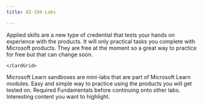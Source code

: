 ```yaml
---
title: AZ-104 Labs

---
```



<Tabs>
  <TabItem label="Applied Skills" icon="star">
  Applied skills are a new type of credential that tests your hands on experience with the products. It will only practical tasks you complete with Microsoft products. They are free at the moment so a great way to practice for free but that can change soon. 
    <CardGrid>

  <LinkCard title="Applied Skills - Deploy and configure Azure Monitor" href="https://learn.microsoft.com/en-us/credentials/applied-skills/deploy-and-configure-azure-monitor?WT.mc_id=studentamb_165290" /> 
  <LinkCard title="Applied Skills - Secure storage for Azure Files and Azure Blob Storage" href="https://learn.microsoft.com/en-us/credentials/applied-skills/secure-storage-azure-files-azure-blob-storage?WT.mc_id=studentamb_165290" />
  <LinkCard title="Applied Skills - Configure secure access to your workloads using Azure networking" href="https://learn.microsoft.com/en-us/credentials/applied-skills/configure-secure-workloads-use-azure-virtual-networking?WT.mc_id=studentamb_165290" />

    </CardGrid>
  </TabItem>
  <TabItem label="Microsoft Learn" icon="moon">
 Microsoft Learn sandboxes are mini-labs that are part of Microsoft Learn modules. Easy and simple way to practice using the products you will get tested on.
<Card title="Prerequisites" icon="star">
  Required Fundamentals before continuing onto other labs.
  <CardGrid>
  <LinkCard title="Install Azure PowerShell" href="https://learn.microsoft.com/en-us/training/modules/automate-azure-tasks-with-powershell/4-exercise-install-azure-powershell?WT.mc_id=studentamb_165290" />
  <LinkCard title="Create an Azure Resource using scripts in Azure PowerShell" href="https://learn.microsoft.com/en-us/training/modules/automate-azure-tasks-with-powershell/6-exercise-create-resource-interactively?WT.mc_id=studentamb_165290" />
  <LinkCard title="Create and save scripts in Azure PowerShell" href="https://learn.microsoft.com/en-us/training/modules/automate-azure-tasks-with-powershell/8-exercise-create-resource-using-script?WT.mc_id=studentamb_165290" />
  <LinkCard title="Install and run the Azure CLI" href="https://learn.microsoft.com/en-us/training/modules/control-azure-services-with-cli/3-exercise-install-and-run-the-azure-cli?WT.mc_id=studentamb_165290" />
  <LinkCard title="Create an Azure website using the CLI" href="https://learn.microsoft.com/en-us/training/modules/control-azure-services-with-cli/5-exercise-create-website-using-the-cli?WT.mc_id=studentamb_165290" />
  <LinkCard title="Create and deploy an Azure Resource Manager template" href="https://learn.microsoft.com/en-us/training/modules/create-azure-resource-manager-template-vs-code/3-exercise-create-and-deploy-template?WT.mc_id=studentamb_165290" />
  </CardGrid>
  </Card>
  <Tabs>
<Card title="Manage Azure identities and governance" icon="star">
Interesting content you want to highlight.
<CardGrid>
  <LinkCard title="Add and delete users in Microsoft Entra ID" href="https://learn.microsoft.com/en-us/training/modules/create-users-and-groups-in-azure-active-directory/3-exercise-add-delete-users-azure-ad?WT.mc_id=studentamb_165290" />
  <LinkCard title="Assign users to Microsoft Entra groups" href="https://learn.microsoft.com/en-us/training/modules/create-users-and-groups-in-azure-active-directory/5-exercise-assign-users-azure-ad-groups?WT.mc_id=studentamb_165290" />
  <LinkCard title="Give guest users access in Microsoft Entra B2B" href="https://learn.microsoft.com/en-us/training/modules/create-users-and-groups-in-azure-active-directory/7-exercise-guest-user-access-azure-ad-b2b?WT.mc_id=studentamb_165290" />
  <LinkCard title="Grant access using Azure RBAC and the Azure portal" href="https://learn.microsoft.com/en-us/training/modules/secure-azure-resources-with-rbac/5-grant-access?WT.mc_id=studentamb_165290" />
  <LinkCard title="List access using Azure RBAC and the Azure portal" href="https://learn.microsoft.com/en-us/training/modules/secure-azure-resources-with-rbac/4-list-access?WT.mc_id=studentamb_165290" />
  <LinkCard title="View activity logs for Azure RBAC changes" href="https://learn.microsoft.com/en-us/training/modules/secure-azure-resources-with-rbac/6-view-activity-logs?WT.mc_id=studentamb_165290" />
  <LinkCard title="Set up self-service password reset" href="https://learn.microsoft.com/en-us/training/modules/allow-users-reset-their-password/4-exercise-set-up-self-service-password-reset?WT.mc_id=studentamb_165290" />
  <LinkCard title="Customize directory branding" href="https://learn.microsoft.com/en-us/training/modules/allow-users-reset-their-password/5-exercise-customize-directory-branding?WT.mc_id=studentamb_165290" />
</CardGrid>
</Card>
</Tabs>
</TabItem>
</Tabs>
